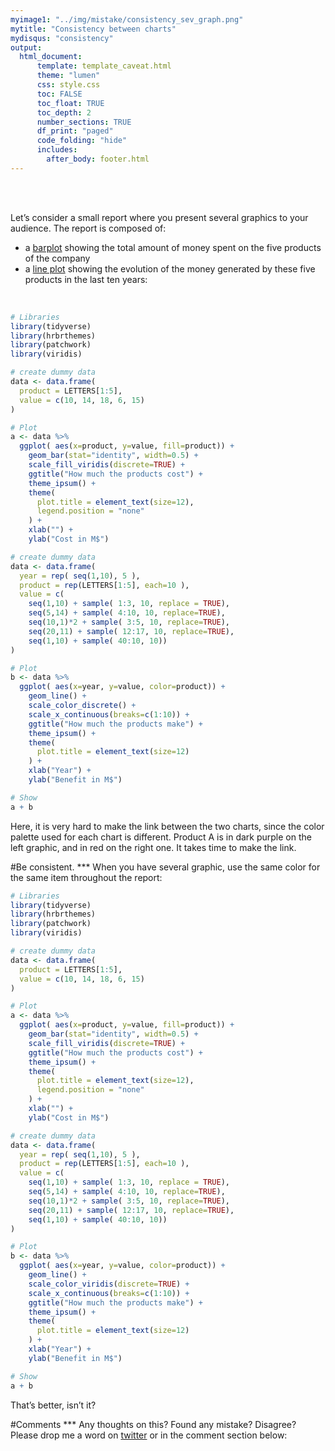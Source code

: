 ```yaml
---
myimage1: "../img/mistake/consistency_sev_graph.png"
mytitle: "Consistency between charts"
mydisqus: "consistency"
output:
  html_document:
      template: template_caveat.html
      theme: "lumen"
      css: style.css
      toc: FALSE
      toc_float: TRUE
      toc_depth: 2
      number_sections: TRUE
      df_print: "paged"
      code_folding: "hide"
      includes: 
        after_body: footer.html
---
```


<br><br>
<div class="mycontent">

Let's consider a small report where you present several graphics to your audience. The report is composed of: 

- a [barplot](https://www.data-to-viz.com/graph/barplot.html) showing the total amount of money spent on the five products of the company
- a [line plot](https://www.data-to-viz.com/graph/line.html) showing the evolution of the money generated by these five products in the last ten years:

<br>

```r
# Libraries
library(tidyverse)
library(hrbrthemes)
library(patchwork)
library(viridis)

# create dummy data
data <- data.frame(
  product = LETTERS[1:5],
  value = c(10, 14, 18, 6, 15)
)

# Plot
a <- data %>%
  ggplot( aes(x=product, y=value, fill=product)) +
    geom_bar(stat="identity", width=0.5) +
    scale_fill_viridis(discrete=TRUE) +
    ggtitle("How much the products cost") +
    theme_ipsum() +
    theme(
      plot.title = element_text(size=12),
      legend.position = "none"
    ) +
    xlab("") +
    ylab("Cost in M$")

# create dummy data
data <- data.frame(
  year = rep( seq(1,10), 5 ),
  product = rep(LETTERS[1:5], each=10 ),
  value = c( 
    seq(1,10) + sample( 1:3, 10, replace = TRUE), 
    seq(5,14) + sample( 4:10, 10, replace=TRUE), 
    seq(10,1)*2 + sample( 3:5, 10, replace=TRUE), 
    seq(20,11) + sample( 12:17, 10, replace=TRUE), 
    seq(1,10) + sample( 40:10, 10))
)

# Plot
b <- data %>%
  ggplot( aes(x=year, y=value, color=product)) +
    geom_line() +
    scale_color_discrete() +
    scale_x_continuous(breaks=c(1:10)) +
    ggtitle("How much the products make") +
    theme_ipsum() +
    theme(
      plot.title = element_text(size=12)
    ) +
    xlab("Year") +
    ylab("Benefit in M$")

# Show
a + b
```

Here, it is very hard to make the link between the two charts, since the color palette used for each chart is different. Product A is in dark purple on the left graphic, and in red on the right one. It takes time to make the link.



#Be consistent.
***
When you have several graphic, use the same color for the same item throughout the report:


```r
# Libraries
library(tidyverse)
library(hrbrthemes)
library(patchwork)
library(viridis)

# create dummy data
data <- data.frame(
  product = LETTERS[1:5],
  value = c(10, 14, 18, 6, 15)
)

# Plot
a <- data %>%
  ggplot( aes(x=product, y=value, fill=product)) +
    geom_bar(stat="identity", width=0.5) +
    scale_fill_viridis(discrete=TRUE) +
    ggtitle("How much the products cost") +
    theme_ipsum() +
    theme(
      plot.title = element_text(size=12),
      legend.position = "none"
    ) +
    xlab("") +
    ylab("Cost in M$")

# create dummy data
data <- data.frame(
  year = rep( seq(1,10), 5 ),
  product = rep(LETTERS[1:5], each=10 ),
  value = c( 
    seq(1,10) + sample( 1:3, 10, replace = TRUE), 
    seq(5,14) + sample( 4:10, 10, replace=TRUE), 
    seq(10,1)*2 + sample( 3:5, 10, replace=TRUE), 
    seq(20,11) + sample( 12:17, 10, replace=TRUE), 
    seq(1,10) + sample( 40:10, 10))
)

# Plot
b <- data %>%
  ggplot( aes(x=year, y=value, color=product)) +
    geom_line() +
    scale_color_viridis(discrete=TRUE) +
    scale_x_continuous(breaks=c(1:10)) +
    ggtitle("How much the products make") +
    theme_ipsum() +
    theme(
      plot.title = element_text(size=12)
    ) +
    xlab("Year") +
    ylab("Benefit in M$")

# Show
a + b
```


That's better, isn't it?





#Comments
***
Any thoughts on this? Found any mistake? Disagree? Please drop me a word on [twitter](https://twitter.com/R_Graph_Gallery) or in the comment section below:
<br>



</div>









